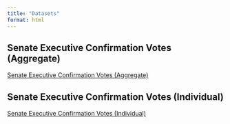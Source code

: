 ```yaml
---
title: "Datasets"
format: html
---
```


::: {.custom-box}

## Senate Executive Confirmation Votes (Aggregate)

[Senate Executive Confirmation Votes (Aggregate)](Confirmations%20data_aggregate_101324.xlsx)

:::

::: {.custom-box}

## Senate Executive Confirmation Votes (Individual)

[Senate Executive Confirmation Votes (Individual)](Individual_Votes_Senate_Executive.xlsx)

:::
